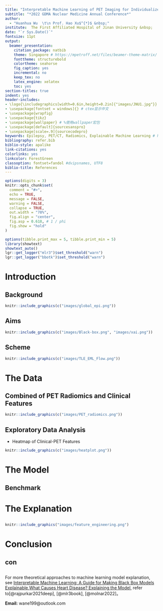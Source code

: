 ```yaml
---
title: "Interpretable Machine Learning of PET Imaging for Individualized Predictions of Seizure Outcomes after Temporal Lobe Epilepsy Surgery" # $^{18}$F-FDG 
subtitle: "*2022 GDMA Nuclear Medicine Annual Conference*"
author: 
  - "Huanhua Wu  \t\n Prof. Hao Xu$^{*}$ &nbsp;"
institute:  The First Affiliated Hospital of Jinan University &nbsp;
date: "`r Sys.Date()`"
fontsize: 11pt
output:
  beamer_presentation:
    citation_package: natbib
    theme: Singapore # https://mpetroff.net/files/beamer-theme-matrix/
    fonttheme: structurebold
    colortheme: seahorse
    fig_caption: yes
    incremental: no
    keep_tex: no
    latex_engine: xelatex
    toc: yes
section-titles: true
indent: yes
header-includes:
- \logo{\includegraphics[width=0.6in,height=0.2in]{"images/JNU1.jpg"}}
- \usepackage[fontset = windows]{} # ctex显示中文
- \usepackage{wrapfig}
- \usepackage{tikz}
- \usepackage{wallpaper} # %使用wallpaper宏包
- \usepackage[default]{sourcesanspro}
- \usepackage[scale=.9]{sourcecodepro}
keywords: Epilepsy, PET/CT, Radiomics, Explainable Machine Learning # https://www.kaggle.com/code/tentotheminus9/what-causes-heart-disease-explaining-the-model
bibliography: refer.bib
biblio-style: apalike
link-citations: yes
colorlinks: yes
linkcolor: ForestGreen
classoption: fontset=fandol #dvipsnames, UTF8
biblio-title: References
---
```

\setbeamercolor{titlelike}{bg=black,fg=white}
\newcommand\Background{%
\begin{tikzpicture}[remember picture,overlay]
\node[inner sep = 0pt, outer sep = 0pt,opacity=0.95]
  at (current page.center)
  {\includegraphics[width=\paperwidth,height=\paperheight]{images/GDMA.png}};
\end{tikzpicture}%
}
<!-- % Two-Column Layouts -->
\def\begincols{\begin{columns}}
\def\begincol{\begin{column}}
\def\endcol{\end{column}}
\def\endcols{\end{columns}}
```r
options(digits = 3)
knitr::opts_chunk$set(
  comment = "#>",
  echo = TRUE,
  message = FALSE,
  warning = FALSE,
  collapse = TRUE,
  out.width = "78%",
  fig.align = "center",
  fig.asp = 0.618, # 1 / phi
  fig.show = "hold"
)
```

```r
options(tibble.print_max = 5, tibble.print_min = 5)
library(showtext)
showtext_auto()
lgr::get_logger("mlr3")$set_threshold("warn")
lgr::get_logger("bbotk")$set_threshold("warn")
```

# Introduction 

## Background

```r
knitr::include_graphics(c("images/global_epi.png"))
```

## Aims

```r
knitr::include_graphics(c("images/Black-box.png", "images/xai.png"))
```

## Scheme

```r
knitr::include_graphics(c("images/TLE_EML_Flow.png"))
```

# The Data

## Combined of PET Radiomics and Clinical Features

```r
knitr::include_graphics(c("images/PET_radiomics.png"))
```

## Exploratory Data Analysis

- Heatmap of Clinical-PET Features

```r
knitr::include_graphics(c("images/heatplot.png"))
```

# The Model

## Benchmark






# The Explanation 

## 

```r
knitr::include_graphics("images/feature_engineering.png")
``` 

# Conclusion

## con




## 

For more theoretical approaches to machine learning model explanation, see [Interpretable Machine Learning: A Guide for Making Black Box Models Explainable](https://christophm.github.io/interpretable-ml-book/),[What Causes Heart Disease? Explaining the Model](https://www.kaggle.com/code/tentotheminus9/what-causes-heart-disease-explaining-the-model/notebook), refer to[@rajpurkar2021deep], [@mlr3book], [@molnar2022]。

\bigskip

**Email:** wane199@outlook.com


## 

\begin{center}
  \emph{\textbf{\Huge{{THANKS !}}}}
\end{center}
\Background

